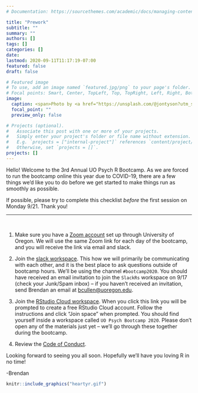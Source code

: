 ```yaml
---
# Documentation: https://sourcethemes.com/academic/docs/managing-content/

title: "Prework"
subtitle: ""
summary: ""
authors: []
tags: []
categories: []
date: 
lastmod: 2020-09-11T11:17:19-07:00
featured: false
draft: false

# Featured image
# To use, add an image named `featured.jpg/png` to your page's folder.
# Focal points: Smart, Center, TopLeft, Top, TopRight, Left, Right, BottomLeft, Bottom, BottomRight.
image:
  caption: <span>Photo by <a href="https://unsplash.com/@jontyson?utm_source=unsplash&amp;utm_medium=referral&amp;utm_content=creditCopyText">Jon Tyson</a> on <a href="https://unsplash.com/s/photos/welcome?utm_source=unsplash&amp;utm_medium=referral&amp;utm_content=creditCopyText">Unsplash</a></span>
  focal_point: ""
  preview_only: false

# Projects (optional).
#   Associate this post with one or more of your projects.
#   Simply enter your project's folder or file name without extension.
#   E.g. `projects = ["internal-project"]` references `content/project/deep-learning/index.md`.
#   Otherwise, set `projects = []`.
projects: []
---
```


Hello! Welcome to the 3rd Annual UO Psych R Bootcamp. As we are forced to run the bootcamp online this year due to COVID-19, there are a few things we'd like you to do before we get started to make things run as smoothly as possible. 

:::clock
If possible, please try to complete this checklist *before* the first session on Monday 9/21. Thank you!
:::


***

<br> 

1) Make sure you have a [Zoom account](https://service.uoregon.edu/TDClient/2030/Portal/KB/ArticleDet?ID=101392) set up through University of Oregon. We will use the same Zoom link for each day of the bootcamp, and you will receive the link via email and slack.

2) Join the [slack workspace](https://uodatascience.slack.com/). This how we will primarily be communicating with each other, and it is the best place to ask questions outside of bootcamp hours. We'll be using the channel `#bootcamp2020`. You should have received an email invitation to join the `SlackRs` workspace on 9/17 (check your Junk/Spam inbox) -- if you haven't received an invitation, send Brendan an email at [bcullen@uoregon.edu](mailto:bcullen@uoregon.edu). 

3) Join the [RStudio Cloud workspace](https://bit.ly/3caJRCN). When you click this link you will be prompted to create a free RStudio Cloud account. Follow the instructions and click "Join space" when prompted. You should find yourself inside a workspace called `UO Psych Bootcamp 2020`. Please don't open any of the materials just yet -- we'll go through these together during the bootcamp. 

4) Review the [Code of Conduct](/#code_of_conduct).

Looking forward to seeing you all soon. Hopefully we'll have you loving R in no time!

-Brendan

```r
knitr::include_graphics("heartyr.gif")
```

